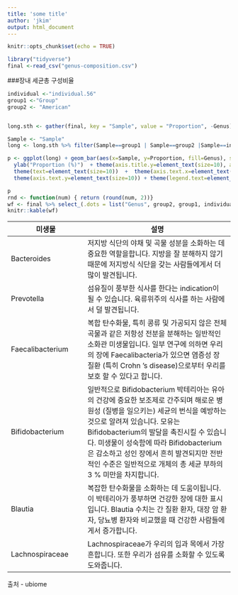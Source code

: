 ```yaml
---
title: 'some title'
author: 'jkim'
output: html_document
---
```



```r
knitr::opts_chunk$set(echo = TRUE)
```


```r
library("tidyverse")
final <-read_csv("genus-composition.csv")
```


  
###장내 세균총 구성비율
```r


individual <-"individual.56"
group1 <-"Group"
group2 <- "American"


long.sth <- gather(final, key = "Sample", value = "Proportion", -Genus)

Sample <- "Sample"
long <- long.sth %>% filter(Sample==group1 | Sample==group2 |Sample==individual)

p <- ggplot(long) + geom_bar(aes(x=Sample, y=Proportion, fill=Genus), stat = "identity")+ theme_light() +
  ylab("Proportion (%)")  + theme(axis.title.y=element_text(size=10), axis.title.x=element_text(size=10)) +
  theme(text=element_text(size=10))  +  theme(axis.text.x=element_text(size=10)) + xlab("") +
  theme(axis.text.y=element_text(size=10)) + theme(legend.text=element_text(size=10)) +theme(legend.title=element_text(size=10))
```


```r
p
rnd <- function(num) { return (round(num, 2))}
wf <- final %>% select_(.dots = list("Genus", group2, group1, individual)) %>% mutate_if(is.numeric,rnd)
knitr::kable(wf)
```



|미생물|설명|
| --------------------------- | ---------------------------------------------------- |
|Bacteroides| 저지방 식단의 야채 및 곡물 성분을 소화하는 데 중요한 역할을합니다. 지방을 잘 분해하지 않기 때문에 저지방식 식단을 갖는 사람들에게서 더 많이 발견됩니다.|
|Prevotella | 섬유질이 풍부한 식사를 한다는 indication이 될 수 있습니다. 육류위주의 식사를 하는 사람에서 덜 발견됩니다.|
|Faecalibacterium | 복합 탄수화물, 특히 콩류 및 가공되지 않은 전체 곡물과 같은 저항성 전분을 분해하는 일반적인 소화관 미생물입니다.  일부 연구에 의하면 우리의 장에 Faecalibacteria가 있으면 염증성 장 질환 (특히 Crohn 's disease)으로부터 우리를 보호 할 수 있다고 합니다.  |
|Bifidobacterium | 일반적으로 Bifidobacterium 박테리아는 유아의 건강에 중요한 보조제로 간주되며 해로운 병원성 (질병을 일으키는) 세균의 번식을 예방하는 것으로 알려져 있습니다.  모유는 Bifidobacterium의 발달을 촉진시킬 수 있습니다. 미생물이 성숙함에 따라 Bifidobacterium은 감소하고 성인 장에서 흔히 발견되지만 전반적인 수준은 일반적으로 개체의 총 세균 부하의 3 % 미만을 차지합니다.  |
|Blautia | 복잡한 탄수화물을 소화하는 데 도움이됩니다. 이 박테리아가 풍부하면 건강한 장에 대한 표시입니다. Blautia 수치는 간 질환 환자, 대장 암 환자, 당뇨병 환자와 비교했을 때 건강한 사람들에게서 증가합니다.|
|Lachnospiraceae | Lachnospiraceae가 우리의 입과 목에서 가장 흔합니다. 또한 우리가 섬유를 소화할 수 있도록 도와줍니다.|


출처 - ubiome
